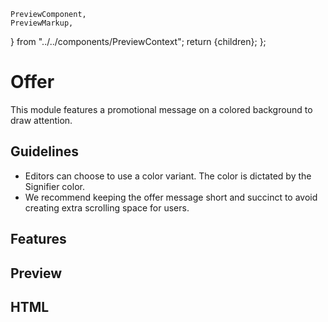     PreviewComponent,
    PreviewMarkup,
} from "../../components/PreviewContext";
    return <PreviewLayout inline={inline}>{children}</PreviewLayout>;
};

# Offer

This module features a promotional message on a colored background to draw attention.

## Guidelines

-   Editors can choose to use a color variant. The color is dictated by the Signifier color.
-   We recommend keeping the offer message short and succinct to avoid creating extra scrolling space for users.

<LinkButton
    href="https://litmus.com/checklist/emails/public/089e5a8"
    target="_blank"
    label="View in Litmus"
/>

## Features

<Features />

## Preview

<PreviewComponent label="offer" Component={Offer} />

## HTML

<PreviewMarkup label="offer" template={template} />
